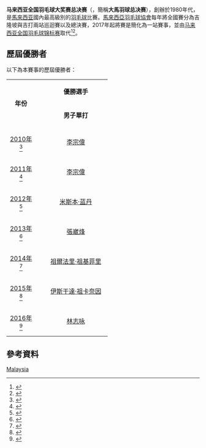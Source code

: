 {{noteTA|G1=Badminton}}
{{Infobox sports league
| title          = 马来西亚全国羽毛球大奖赛总决赛
| current_season = 
| sport          = [[羽毛球|羽毛球]]
| founded        = 1980年代
| country        = {{MAS}}
| last_season    = 2016年马来西亚全国羽毛球大奖赛总决赛
| replaced       = [[马来西亚全国羽毛球锦标赛|马来西亚全国羽毛球锦标赛]]（2017年起）
}}
'''马来西亚全国羽毛球大奖赛总决赛'''（{{lang-en|National Circuit Grand Prix Finals}}，簡稱'''大馬羽球总决赛'''），創辦於1980年代，是[[馬來西亚|馬來西亚]]國內最高級別的[[羽毛球|羽毛球]]比賽。[[馬來西亞羽毛球協會|馬來西亞羽毛球協會]]每年將全國賽分為吉隆坡與吉打兩站巡迴賽以及總決賽，2017年起將賽是簡化為一站賽事，並由[[马来西亚全国羽毛球锦标赛|马来西亚全国羽毛球锦标赛]]取代<ref>{{zh-cn}}{{cite news|title=2017羽坛前瞻:国羽苏杯大热 李宗伟再拼世界冠军|url=http://sports.sina.com.cn/others/badmin/2017-01-03/doc-ifxzczfc6694855.shtml|archiveurl=https://web.archive.org/web/20170302150644/http://sports.sina.com.cn/others/badmin/2017-01-03/doc-ifxzczfc6694855.shtml|archivedate=2017-03-02|publisher=[[星洲日报|星洲日报]]}}</ref><ref>{{zh-hant}}{{cite news|title=增總獎金吸引參賽者 全國羽賽新貌示人|url=http://www.guangming.com.my/node/327606?tid=78|archiveurl=https://web.archive.org/web/20170302015319/http://www.guangming.com.my/node/327606?tid=78|date=2017-02-01|archivedate=2017-03-02|publisher=[[光明日報|光明日報]]}}</ref>。

==歷屆優勝者==
以下為本賽事的歷屆優勝者：
{| class=wikitable style="font-size:small"
|- bgcolor=#C1D8FF
|rowspan=2 width=60 align=center|'''年份'''
|width=6 rowspan=27 bgcolor=ffffff|
|colspan=5 align=center|'''優勝選手'''
|- bgcolor=#EFEFEF
|width="150" align=center|'''男子單打'''
|width="150" align=center|'''女子單打'''
|width="170" align=center|'''男子雙打'''
|width="170" align=center|'''女子雙打'''
|width="170" align=center|'''混合雙打'''
|- bgcolor=#D0E7FF
|[[2010年马来西亚全国羽毛球大奖赛总决赛|2010年]]<ref>{{en}}{{cite web|title=National Circuit Grand Prix Finals 2010 優勝者|url=http://www.tournamentsoftware.com/sport/winners.aspx?id=2D6E69D0-297E-445F-80AE-55EF4548A2C3|publisher=tournamentsoftware.com}}</ref>
|[[李宗偉|李宗偉]]	
|[[鄭清憶|鄭清憶]]	
|[[雲天豪|雲天豪]]<br/>[[陳文宏_(羽毛球運動員)|陳文宏]]	
|[[Ng_Poau_Leng|Ng Poau Leng]]<br/>[[溫可微|溫可微]]	
|[[陳文宏_(羽毛球運動員)|陳文宏]]<br/>[[陳儀慧|陳儀慧]]
|- bgcolor=#F5FAFF
|[[2011年马来西亚全国羽毛球大奖赛总决赛|2011年]]<ref>{{en}}{{cite web|title=National Circuit Grand Prix Finals 2011 優勝者|url=http://www.tournamentsoftware.com/sport/winners.aspx?id=2C22C83D-68BE-4A9F-9506-88CAB947B7C0|publisher=tournamentsoftware.com}}</ref>
|[[李宗偉|李宗偉]]	
|[[謝沂逾|謝沂逾]]	
|[[法魯茲祖安|法魯茲祖安]]<br/>[[王順福|王順福]]	
|[[許嘉雯|許嘉雯]]<br/>[[溫可微|溫可微]]	
|[[陳炳順|陳炳順]]<br/>[[吳柳螢|吳柳螢]]
|- bgcolor=#D0E7FF
|[[2012年马来西亚全国羽毛球大奖赛总决赛|2012年]]<ref>{{en}}{{cite web|title=National Circuit Grand Prix Finals 2012 優勝者|url=http://www.tournamentsoftware.com/sport/winners.aspx?id=F1054EE1-4126-47CA-9B2E-785C1F52FA8F|publisher=tournamentsoftware.com}}</ref>
|[[米斯本·蓝丹|米斯本·蓝丹]]	
|[[鄭清憶|鄭清憶]]	
|[[雲天豪|雲天豪]]<br/>[[陳蔚強|陳蔚強]]	
|[[阿米莉亞·艾麗西婭·安瑟利|阿米莉亞·艾麗西婭·安瑟利]]<br/>[[宋佩珠|宋佩珠]]	
|[[吳蔚昇|吳蔚昇]]<br/>[[宋佩珠|宋佩珠]]
|- bgcolor=#F5FAFF
|[[2013年马来西亚全国羽毛球大奖赛总决赛|2013年]]<ref>{{en}}{{cite web|title=National Circuit Grand Prix Finals 2013 優勝者|url=http://www.tournamentsoftware.com/sport/winners.aspx?id=83BD5D1F-CBB7-48C0-9C41-F4A03F438B94|publisher=tournamentsoftware.com}}</ref>
|[[張崴烽|張崴烽]]	
|[[翁麗蓮|翁麗蓮]]	
|[[雲天豪|雲天豪]]<br/>[[陳蔚強|陳蔚強]]	
|[[鄒美君|鄒美君]]<br/>[[許嘉雯|許嘉雯]]	
|[[陳炳順|陳炳順]]<br/>[[賴沛君|賴沛君]]
|- bgcolor=#D0E7FF
|[[2014年马来西亚全国羽毛球大奖赛总决赛|2014年]]<ref>{{en}}{{cite web|title=National Circuit Grand Prix Finals 2014 優勝者|url=http://www.tournamentsoftware.com/sport/winners.aspx?id=BBDBC9F0-907E-497B-A24B-5AD32350813A|publisher=tournamentsoftware.com}}</ref>
|[[祖爾法里·祖基菲里|祖爾法里·祖基菲里]]	
|[[翁麗蓮|翁麗蓮]]	
|[[麥喜俊|麥喜俊]]<br/>[[陳斌生|陳斌生]]	
|[[阿米莉亞·艾麗西婭·安瑟利|阿米莉亞·艾麗西婭·安瑟利]]<br/>[[宋佩珠|宋佩珠]]	
|[[Mohd_Lutfi_Zaim_Abdul_Khalid|Mohd Lutfi Zaim Abdul Khalid]]<br/>[[宋佩珠|宋佩珠]]
|- bgcolor=#F5FAFF
|[[2015年马来西亚全国羽毛球大奖赛总决赛|2015年]]<ref>{{en}}{{cite web|title=National Circuit Grand Prix Finals 2015 優勝者|url=http://www.tournamentsoftware.com/sport/winners.aspx?id=4534A619-2722-4ABD-9930-2BF17E25975E|publisher=tournamentsoftware.com}}</ref>
|[[伊斯干達·祖卡奈因|伊斯干達·祖卡奈因]]	
|[[鄭清憶|鄭清憶]]	
|[[阿里夫阿都拉迪夫|阿都拉迪夫]]<br/>[[努·穆罕默德·阿茲林·阿尤布|努·穆罕默德·阿茲林·阿尤布]]	
|[[陳嘉雯|陳嘉雯]]<br/>[[鄒美君|鄒美君]]	
|[[陳裖荃|陳裖荃]]<br/>[[賴沛君|賴沛君]]
|- bgcolor=#D0E7FF
|[[2016年马来西亚全国羽毛球大奖赛总决赛|2016年]]<ref>{{en}}{{cite web|title=National Circuit Grand Prix Finals 2016 優勝者|url=http://www.tournamentsoftware.com/sport/winners.aspx?id=009D8653-9026-402A-95CC-FF668674DF48|publisher=tournamentsoftware.com}}</ref>
|[[林志咏|林志咏]]	
|[[吳堇溦|吳堇溦]]	
|[[王耀新|王耀新]]<br/>[[张御宇|张御宇]]	
|[[邹美君|邹美君]]<br/>[[李明艳|李明艳]]	
|[[陈健铭|陈健铭]]<br/>[[赖沛君|赖沛君]]	
|}

==參考資料==
{{portal|马来西亚|羽毛球}}
{{Reflist}}

[[Category:全國羽毛球錦標賽|Malaysia]]